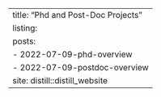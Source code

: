 ---
title: "Phd and Post-Doc Projects"
listing:
  posts:
    - 2022-07-09-phd-overview
    - 2022-07-09-postdoc-overview
site: distill::distill_website
---